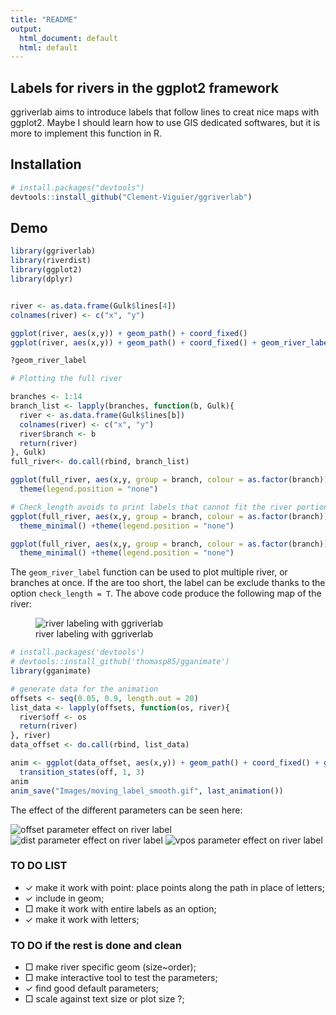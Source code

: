 ```yaml
---
title: "README"
output:
  html_document: default
  html: default
---
```


## Labels for rivers in the ggplot2 framework

ggriverlab aims to introduce labels that follow lines to creat nice maps with ggplot2.
Maybe I should learn how to use GIS dedicated softwares, but it is more to implement this function in R.

## Installation
```r
# install.packages("devtools")
devtools::install_github("Clement-Viguier/ggriverlab")

```


## Demo

```r
library(ggriverlab)
library(riverdist)
library(ggplot2)
library(dplyr)


river <- as.data.frame(Gulk$lines[4])
colnames(river) <- c("x", "y")

ggplot(river, aes(x,y)) + geom_path() + coord_fixed()
ggplot(river, aes(x,y)) + geom_path() + coord_fixed() + geom_river_label(aes(label = "Gulk", offset = 0.24), reverse = F)

?geom_river_label

# Plotting the full river

branches <- 1:14
branch_list <- lapply(branches, function(b, Gulk){
  river <- as.data.frame(Gulk$lines[b])
  colnames(river) <- c("x", "y")
  river$branch <- b
  return(river)
}, Gulk)
full_river<- do.call(rbind, branch_list)

ggplot(full_river, aes(x,y, group = branch, colour = as.factor(branch))) + geom_path() + coord_fixed() + geom_river_label(aes(label = "Gulk"), check_length = F) +
  theme(legend.position = "none")

# Check_length avoids to print labels that cannot fit the river portion.
ggplot(full_river, aes(x,y, group = branch, colour = as.factor(branch))) + geom_path() + coord_fixed() + geom_river_label(aes(label = "Gulk"), check_length = T) +
  theme_minimal() +theme(legend.position = "none")

ggplot(full_river, aes(x,y, group = branch, colour = as.factor(branch))) + geom_path() + coord_fixed() + geom_river_label(aes(label = "Gulk"), offset = 0.1, dist = 0.008, check_length = T) +
  theme_minimal() +theme(legend.position = "none")


```

The `geom_river_label` function can be used to plot multiple river, or branches at once. If the are too short, the label can be exclude thanks to the option `check_length = T`. The above code produce the following map of the river:

![river labeling with ggriverlab](https://github.com/Clement-Viguier/ggriverlab/blob/master/Images/river_branches.png)


```r
# install.packages('devtools')
# devtools::install_github('thomasp85/gganimate')
library(gganimate)

# generate data for the animation
offsets <- seq(0.05, 0.9, length.out = 20)
list_data <- lapply(offsets, function(os, river){
  river$off <- os
  return(river)
}, river)
data_offset <- do.call(rbind, list_data)

anim <- ggplot(data_offset, aes(x,y)) + geom_path() + coord_fixed() + geom_river_label(aes(label = "Gulk", offset = off), relative = T, check_length = F, reverse = F, repeated = F)+
  transition_states(off, 1, 3)
anim
anim_save("Images/moving_label_smooth.gif", last_animation())
```

The effect of the different parameters can be seen here:

![offset parameter effect on river label](https://github.com/Clement-Viguier/ggriverlab/blob/master/Images/moving_label_offset.gif)
![dist parameter effect on river label](https://github.com/Clement-Viguier/ggriverlab/blob/master/Images/moving_label_dist.gif)
![vpos parameter effect on river label](https://github.com/Clement-Viguier/ggriverlab/blob/master/Images/moving_label_vpos.gif)


<!-- ### Real data -->

<!-- Oceans and rivers  -->

<!-- ```{r natural earth} -->
<!-- library(raster) -->
<!-- library(tidyr) -->

<!-- ne_rivers <- shapefile("./data/ne_50m_rivers_lake_centerlines.shp") -->
<!-- ne_lands  <- shapefile("./data/ne_50m_land.shp") -->
<!-- ne_lakes  <- shapefile("./data/ne_50m_lakes.shp") -->

<!-- data <- ne_rivers@data -->
<!-- data$id <- rownames(data) -->
<!-- rivers_df <- fortify(ne_rivers) %>% left_join(data, by = "id") -->

<!-- lands <- fortify(ne_lands) -->


<!-- ggplot(rivers_df, aes(long, lat, group = group)) + -->
<!--   geom_polygon(data = lands, aes(long, lat, group = group, alpha = hole), colour = "tan2") + scale_alpha_manual(c(0,1), values = c(FALSE, TRUE)) + -->
<!--    geom_path(aes(), colour = "steelblue") + geom_river_label(aes(label = label), colour = "steelblue") +  -->
<!--   coord_fixed() + -->
<!--   theme_linedraw()+ -->
<!--   theme_classic() + theme(panel.background = element_rect(fill = "steelblue")) -->

<!-- ``` -->

### TO DO LIST

- $\checkmark$ make it work with point: place points along the path in place of letters;
- $\checkmark$ include in geom;
- $\Box$ make it work with entire labels as an option;
- $\checkmark$ make it work with letters;


### TO DO if the rest is done and clean

- $\Box$ make river specific geom (size~order);
- $\Box$ make interactive tool to test the parameters; 
- $\checkmark$ find good default parameters;
- $\Box$ scale against text size or plot size ?;

